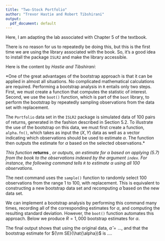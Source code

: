 ```yaml
---
title: "Two-Stock Portfolio"
author: "Trevor Hastie and Robert Tibshirani"
output:
  pdf_document: default
---
```


Here, I am adapting the lab associated with Chapter 5 of the textbook. 

There is no reason for us to repeatedly be doing this, but this is the first time we are using the library associated with the book. So, it's a good idea to install the package `ISLR2` and make the library accessible. 


Here is the content by *Hastie and Tibshirani*:

*One of the great advantages of the bootstrap approach is that it can be
applied in almost all situations. No complicated mathematical calculations
are required. Performing a bootstrap analysis in `R` entails only two
steps. First, we must create a function that computes the statistic of
interest. Second, we use the `boot()` function, which is part of the `boot` library, to perform the bootstrap by repeatedly
sampling observations from the data set with replacement.

The `Portfolio` data set in the `ISLR2` package is simulated data of $100$ pairs of returns, generated in the fashion described in Section 5.2.
To illustrate the use of the bootstrap on this data, we must first
create a function, `alpha.fn()`, which takes as input the $(X,Y)$ data
as well as a vector indicating which observations should be used to
estimate $\alpha$. The function then outputs the estimate for $\alpha$
based on the selected observations.*


*This function* **returns** *, or outputs, an  estimate for $\alpha$ based on applying (5.7) from the book to the observations indexed by the argument `index`.
For instance, the following command tells `R` to estimate $\alpha$ using
all $100$ observations.*


The next command  uses the `sample()` function to randomly select
$100$ observations from the range $1$ to $100$, with replacement. This is equivalent
to constructing a new bootstrap data set and recomputing $\hat{\alpha}$
based on the new data set.


We can implement a bootstrap analysis by performing this command many times, recording all of
the corresponding estimates for $\alpha$, and computing the resulting
standard deviation.
However, the `boot()` function automates this approach. Below we produce $R=1,000$ bootstrap estimates for $\alpha$.




The final output shows that using the original data, $\hat{\alpha}=...$,
and that the bootstrap estimate for ${\rm SE}(\hat{\alpha})$ is $\dots$.

